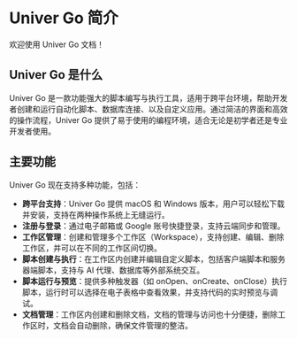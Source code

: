 # Univer Go 简介

欢迎使用 Univer Go 文档！

## Univer Go 是什么

Univer Go 是一款功能强大的脚本编写与执行工具，适用于跨平台环境，帮助开发者创建和运行自动化脚本、数据库连接、以及自定义应用。通过简洁的界面和高效的操作流程，Univer Go 提供了易于使用的编程环境，适合无论是初学者还是专业开发者使用。

## 主要功能

Univer Go 现在支持多种功能，包括：

- **跨平台支持**：Univer Go 提供 macOS 和 Windows 版本，用户可以轻松下载并安装，支持在两种操作系统上无缝运行。
- **注册与登录**：通过电子邮箱或 Google 账号快捷登录，支持云端同步和管理。
- **工作区管理**：创建和管理多个工作区（Workspace），支持创建、编辑、删除工作区，并可以在不同的工作区间切换。
- **脚本创建与执行**：在工作区内创建并编辑自定义脚本，包括客户端脚本和服务器端脚本，支持与 AI 代理、数据库等外部系统交互。
- **脚本运行与预览**：提供多种触发器（如 onOpen、onCreate、onClose）执行脚本，运行时可以选择在电子表格中查看效果，并支持代码的实时预览与调试。
- **文档管理**：工作区内创建和删除文档，文档的管理与访问也十分便捷，删除工作区时，文档会自动删除，确保文件管理的整洁。
